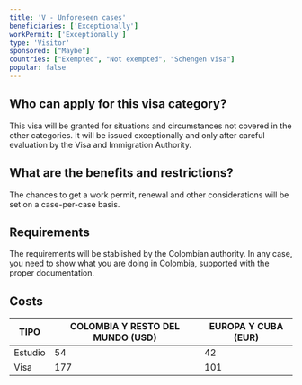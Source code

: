 ```yaml
---
title: 'V - Unforeseen cases'
beneficiaries: ['Exceptionally']
workPermit: ['Exceptionally']
type: 'Visitor'
sponsored: ["Maybe"]
countries: ["Exempted", "Not exempted", "Schengen visa"]
popular: false
---
```

## Who can apply for this visa category?

This visa will be granted for situations and circumstances not covered in the other categories. It will be issued exceptionally and only after careful evaluation by the Visa and Immigration Authority.

## What are the benefits and restrictions?

The chances to get a work permit, renewal and other considerations will be set on a case-per-case basis.

## Requirements

The requirements will be stablished by the Colombian authority. In any case, you need to show what you are doing in Colombia, supported with the proper documentation.

## Costs

| TIPO | COLOMBIA Y RESTO DEL MUNDO (USD) | EUROPA Y CUBA (EUR) |
| --- | --- | --- |
| Estudio | 54 | 42 |
| Visa | 177 | 101 |